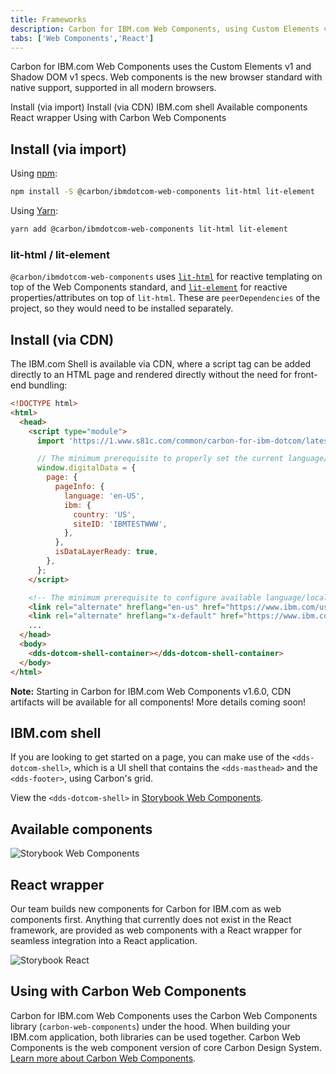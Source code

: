 ```yaml
---
title: Frameworks
description: Carbon for IBM.com Web Components, using Custom Elements v1 and Shadow DOM v1 specs.
tabs: ['Web Components','React']
---
```



<PageDescription>

Carbon for IBM.com Web Components uses the Custom Elements v1 and Shadow DOM v1 specs. Web components is the new browser 
standard with native support, supported in all modern browsers. 

</PageDescription>

<AnchorLinks>
<AnchorLink>Install (via import)</AnchorLink>
<AnchorLink>Install (via CDN)</AnchorLink>
<AnchorLink>IBM.com shell</AnchorLink>
<AnchorLink>Available components</AnchorLink>
<AnchorLink>React wrapper</AnchorLink>
<AnchorLink>Using with Carbon Web Components</AnchorLink>
</AnchorLinks>

## Install (via import)

Using [npm](https://www.npmjs.com/):

```bash
npm install -S @carbon/ibmdotcom-web-components lit-html lit-element
```

Using [Yarn](https://yarnpkg.com/en/):

```bash
yarn add @carbon/ibmdotcom-web-components lit-html lit-element
```

### lit-html / lit-element

`@carbon/ibmdotcom-web-components` uses [`lit-html`](https://lit-html.polymer-project.org) for reactive templating on 
top of the Web Components standard, and [`lit-element`](https://lit-element.polymer-project.org) for reactive 
properties/attributes on top of `lit-html`. These are `peerDependencies` of the project, so they would need to be 
installed separately.

## Install (via CDN)

The IBM.com Shell is available via CDN, where a script tag can be added directly to an HTML page and rendered directly
without the need for front-end bundling:
 
```html
<!DOCTYPE html>
<html>
  <head>
    <script type="module">
      import 'https://1.www.s81c.com/common/carbon-for-ibm-dotcom/latest/ibmdotcom-web-components-dotcom-shell.min.js';

      // The minimum prerequisite to properly set the current language/locale on the page
      window.digitalData = {
        page: {
          pageInfo: {
            language: 'en-US',
            ibm: {
              country: 'US',
              siteID: 'IBMTESTWWW',
            },
          },
          isDataLayerReady: true,
        },
      };
    </script>

    <!-- The minimum prerequisite to configure available language/locale combinations in the locale selector -->
    <link rel="alternate" hreflang="en-us" href="https://www.ibm.com/us-en/" />
    <link rel="alternate" hreflang="x-default" href="https://www.ibm.com" />
    ...
  </head>
  <body>
    <dds-dotcom-shell-container></dds-dotcom-shell-container>
  </body>
</html>
```

<InlineNotification>

**Note:** Starting in Carbon for IBM.com Web Components v1.6.0, CDN artifacts will be available for all components! More details coming soon!

</InlineNotification> 

## IBM.com shell

If you are looking to get started on a page, you can make use of the `<dds-dotcom-shell>`, which is a UI shell that
contains the `<dds-masthead>` and the `<dds-footer>`, using Carbon's grid.

View the `<dds-dotcom-shell>` in [Storybook Web Components](http://ibmdotcom-web-components.mybluemix.net/?path=/story/components-dotcom-shell--default).

## Available components

<Row className="resource-card-group">

<Column colMd={4} colLg={4} noGutterSm>
<ResourceCard
  subTitle="Carbon for IBM.com Storybook Web Components"
  href="https://ibmdotcom-web-components.mybluemix.net/"
>

![Storybook Web Components](./../../../images/icon/js_logo.svg)

</ResourceCard>
</Column>
</Row>

## React wrapper

Our team builds new components for Carbon for IBM.com as web components first. Anything that currently does not exist 
in the <Link to="/developing/frameworks/react">React</Link> framework, are provided as web components with a React 
wrapper for seamless integration into a React application.

<Row className="resource-card-group">

<Column colMd={4} colLg={4} noGutterSm>
<ResourceCard
  subTitle="Carbon for IBM.com Storybook Web Components with React"
  href="https://ibmdotcom-web-components-react.mybluemix.net/"
>

![Storybook React](./../../../images/icon/react-icon.svg)

</ResourceCard>
</Column>
</Row>

## Using with Carbon Web Components

Carbon for IBM.com Web Components uses the Carbon Web Components library (`carbon-web-components`) under the hood. 
When building your IBM.com application, both libraries can be used together. Carbon Web Components is the web component 
version of core Carbon Design System. [Learn more about Carbon Web Components](https://carbondesignsystem.com/developing/frameworks/web-components).
